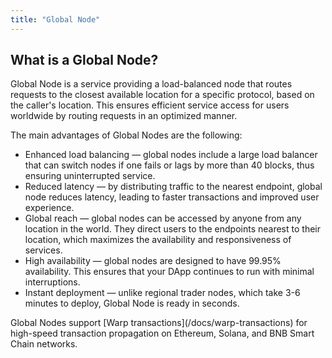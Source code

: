 ```yaml
---
title: "Global Node"
---
```


## What is a Global Node?

Global Node is a service providing a load-balanced node that routes requests to the closest available location for a specific protocol, based on the caller's location. This ensures efficient service access for users worldwide by routing requests in an optimized manner.

The main advantages of Global Nodes are the following:

* Enhanced load balancing — global nodes include a large load balancer that can switch nodes if one fails or lags by more than 40 blocks, thus ensuring uninterrupted service.
* Reduced latency — by distributing traffic to the nearest endpoint, global node reduces latency, leading to faster transactions and improved user experience.
* Global reach — global nodes can be accessed by anyone from any location in the world. They direct users to the endpoints nearest to their location, which maximizes the availability and responsiveness of services.
* High availability — global nodes are designed to have 99.95% availability. This ensures that your DApp continues to run with minimal interruptions.
* Instant deployment — unlike regional trader nodes, which take 3-6 minutes to deploy, Global Node is ready in seconds.

<Note>
Global Nodes support [Warp transactions](/docs/warp-transactions) for high-speed transaction propagation on Ethereum, Solana, and BNB Smart Chain networks.
</Note>

